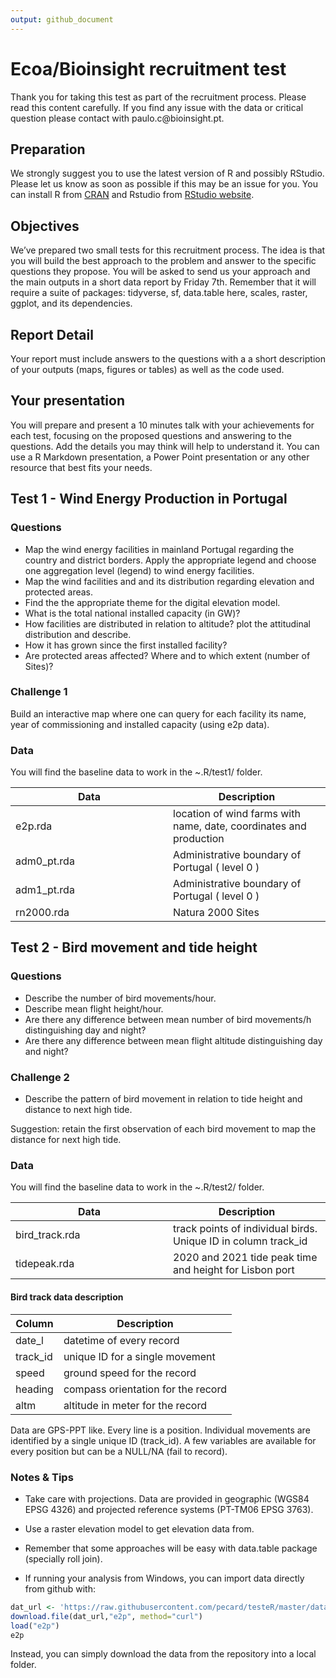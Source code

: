 ```yaml
---
output: github_document
---
```


# Ecoa/Bioinsight recruitment test
Thank you for taking this test as part of the recruitment process. Please read this content carefully.
If you find any issue with the data or critical question please contact with paulo.c@bioinsight.pt.

## Preparation
We strongly suggest you to use the latest version of R and possibly RStudio. Please let us know as soon as possible if this may be an issue for you. 
You can install R from [CRAN](https://CRAN.R-project.org) and Rstudio from [RStudio website](https://www.rstudio.com/products/rstudio-desktop-pro/download-commercial/).

## Objectives
We've prepared two small tests for this recruitment process. 
The idea is that you will build the best approach to the problem and answer to the specific questions they propose.
You will be asked to send us your approach and the main outputs in a short data report by Friday 7th.
Remember that it will require a suite of packages: tidyverse, sf, data.table here, scales, raster, ggplot, and its dependencies.

## Report Detail
Your report must include answers to the questions with a a short description of your outputs (maps, figures or tables) as well as the code used.

## Your presentation
You will prepare and present a 10 minutes talk with your achievements for each test, focusing on the proposed questions and answering to the questions. Add the details you may think will help to understand it. 
You can use a R Markdown presentation, a Power Point presentation or any other resource that best fits your needs.

## Test 1 - Wind Energy Production in Portugal

### Questions
- Map the wind energy facilities in mainland Portugal regarding the country and district borders. Apply the appropriate legend and choose one aggregation level (legend) to  wind energy facilities.
- Map the wind facilities and and its distribution regarding elevation and protected areas. 
- Find the the appropriate theme for the digital elevation model. 
- What is the total national installed capacity (in GW)?
- How facilities are distributed in relation to altitude? plot the attitudinal distribution and describe.
- How it has grown since the first installed facility?
- Are protected areas affected? Where and to which extent (number of Sites)?

### Challenge 1
Build an interactive map where one can query for each facility its name, year of commissioning and installed capacity (using e2p data).

### Data
You will find the baseline data to work in the ~.R/test1/ folder. 

| Data | Description |
| ------ | ------ |
| e2p.rda | location of wind farms with name, date, coordinates and production |
| adm0_pt.rda | Administrative boundary of Portugal ( level 0 ) |
| adm1_pt.rda | Administrative boundary of Portugal ( level 0 ) |
| rn2000.rda | Natura 2000 Sites  |

## Test 2 - Bird movement and tide height

### Questions
- Describe the number of bird movements/hour.
- Describe mean flight height/hour.
- Are there any difference between mean number of bird movements/h distinguishing day and night? 
- Are there any difference between mean flight altitude distinguishing day and night?

### Challenge 2
- Describe the pattern of bird movement in relation to tide height and distance to next high tide.

Suggestion: retain the first observation of each bird movement to map the distance for next high tide.

### Data
You will find the baseline data to work in the ~.R/test2/ folder.


| Data | Description |
| ------ | ------ |
| bird_track.rda | track points of individual birds. Unique ID in column track_id |
| tidepeak.rda | 2020 and 2021 tide peak time and height for Lisbon port |


#### Bird track data description
| Column | Description |
| ------ | ------ |
| date_l | datetime of every record |
| track_id | unique ID for a single movement |
| speed | ground speed for the record |
| heading | compass orientation for the record |
| altm | altitude in meter for the record |

Data  are GPS-PPT like. Every line is a position. Individual movements are identified by a single unique ID (track_id). A few variables are available for every position but can be a NULL/NA (fail to record).

### Notes & Tips
- Take care with projections. Data are provided in geographic (WGS84 EPSG 4326) and projected reference systems (PT-TM06 EPSG 3763).

- Use a raster elevation model to get elevation data from.

- Remember that some approaches will be easy with data.table package (specially roll join).

- If running your analysis from Windows, you can import data directly from github with:

```r
dat_url <- 'https://raw.githubusercontent.com/pecard/testeR/master/data/e2p.rda?raw=true'
download.file(dat_url,"e2p", method="curl")
load("e2p")
e2p
```

Instead, you can simply download the data from the repository into a local folder.

